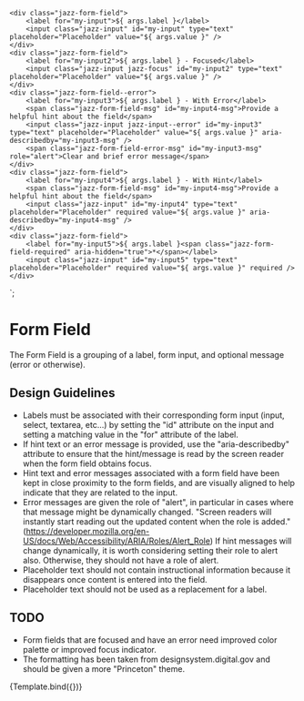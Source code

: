 
<Meta title="Components/Form Field" component="FormField" />

    <div class="jazz-form-field">
        <label for="my-input">${ args.label }</label>
        <input class="jazz-input" id="my-input" type="text" placeholder="Placeholder" value="${ args.value }" />
    </div>
    <div class="jazz-form-field">
        <label for="my-input2">${ args.label } - Focused</label>
        <input class="jazz-input jazz-focus" id="my-input2" type="text" placeholder="Placeholder" value="${ args.value }" />
    </div>
    <div class="jazz-form-field--error">
        <label for="my-input3">${ args.label } - With Error</label>
        <span class="jazz-form-field-msg" id="my-input4-msg">Provide a helpful hint about the field</span>
        <input class="jazz-input jazz-input--error" id="my-input3" type="text" placeholder="Placeholder" value="${ args.value }" aria-describedby="my-input3-msg" />
        <span class="jazz-form-field-error-msg" id="my-input3-msg" role="alert">Clear and brief error message</span>
    </div>
    <div class="jazz-form-field">
        <label for="my-input4">${ args.label } - With Hint</label>
        <span class="jazz-form-field-msg" id="my-input4-msg">Provide a helpful hint about the field</span>
        <input class="jazz-input" id="my-input4" type="text" placeholder="Placeholder" required value="${ args.value }" aria-describedby="my-input4-msg" />
    </div>
    <div class="jazz-form-field">
        <label for="my-input5">${ args.label }<span class="jazz-form-field-required" aria-hidden="true">*</span></label>
        <input class="jazz-input" id="my-input5" type="text" placeholder="Placeholder" required value="${ args.value }" required />
    </div>
`;

# Form Field

The Form Field is a grouping of a label, form input, and optional message (error or otherwise).

## Design Guidelines

* Labels must be associated with their corresponding form input (input, select, textarea, etc...) by setting the "id"
  attribute on the input and setting a matching value in the "for" attribute of the label.
* If hint text or an error message is provided, use the "aria-describedby" attribute to ensure that the hint/message
  is read by the screen reader when the form field obtains focus.
* Hint text and error messages associated with a form field have been kept in close proximity to the form fields, 
  and are visually aligned to help indicate that they are related to the input.
* Error messages are given the role of "alert", in particular in cases where that message might be dynamically changed.
  "Screen readers will instantly start reading out the updated content when the role is added." (https://developer.mozilla.org/en-US/docs/Web/Accessibility/ARIA/Roles/Alert_Role)
  If hint messages will change dynamically, it is worth considering setting their role to alert also.  Otherwise,
  they should not have a role of alert.
* Placeholder text should not contain instructional information because it disappears once content is entered into the
  field.
* Placeholder text should not be used as a replacement for a label.

## TODO

* Form fields that are focused and have an error need improved color palette or improved focus indicator.
* The formatting has been taken from designsystem.digital.gov and should be given a more "Princeton" theme.

<Canvas>
    <Story name="Basic" args={{
        label: "Field Label",
        value: ""
    }}>
      {Template.bind({})}
    </Story>
</Canvas>
